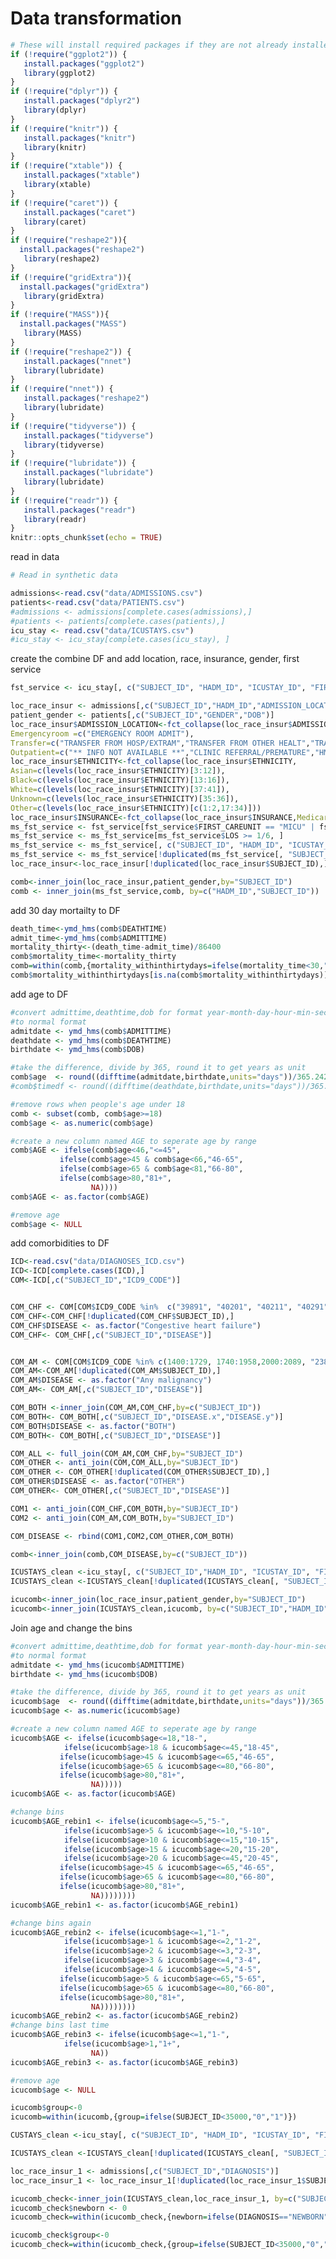 # Data transformation


```r
# These will install required packages if they are not already installed
if (!require("ggplot2")) {
   install.packages("ggplot2")
   library(ggplot2)
}
if (!require("dplyr")) {
   install.packages("dplyr2")
   library(dplyr)
}
if (!require("knitr")) {
   install.packages("knitr")
   library(knitr)
}
if (!require("xtable")) {
   install.packages("xtable")
   library(xtable)
}
if (!require("caret")) {
   install.packages("caret")
   library(caret)
}
if (!require("reshape2")){
  install.packages("reshape2")
   library(reshape2)
} 
if (!require("gridExtra")){
  install.packages("gridExtra")
   library(gridExtra)
} 
if (!require("MASS")){
  install.packages("MASS")
   library(MASS)
} 
if (!require("reshape2")) {
   install.packages("nnet")
   library(lubridate)
}
if (!require("nnet")) {
   install.packages("reshape2")
   library(lubridate)
}
if (!require("tidyverse")) {
   install.packages("tidyverse")
   library(tidyverse)
}
if (!require("lubridate")) {
   install.packages("lubridate")
   library(lubridate)
}
if (!require("readr")) {
   install.packages("readr")
   library(readr)
}
knitr::opts_chunk$set(echo = TRUE)
```


read in data
```r

# Read in synthetic data

admissions<-read.csv("data/ADMISSIONS.csv")
patients<-read.csv("data/PATIENTS.csv")
#admissions <- admissions[complete.cases(admissions),]
#patients <- patients[complete.cases(patients),]
icu_stay <- read.csv("data/ICUSTAYS.csv")
#icu_stay <- icu_stay[complete.cases(icu_stay), ]

```



create the combine DF and add location, race, insurance, gender, first service
```r
fst_service <- icu_stay[, c("SUBJECT_ID", "HADM_ID", "ICUSTAY_ID", "FIRST_CAREUNIT", "LOS")]

loc_race_insur <- admissions[,c("SUBJECT_ID","HADM_ID","ADMISSION_LOCATION","INSURANCE","ETHNICITY","ADMITTIME","DEATHTIME")]
patient_gender <- patients[,c("SUBJECT_ID","GENDER","DOB")]
loc_race_insur$ADMISSION_LOCATION<-fct_collapse(loc_race_insur$ADMISSION_LOCATION,
Emergencyroom =c("EMERGENCY ROOM ADMIT"),
Transfer=c("TRANSFER FROM HOSP/EXTRAM","TRANSFER FROM OTHER HEALT","TRANSFER FROM SKILLED NUR","TRSF WITHIN THIS FACILITY"),
Outpatient=c("** INFO NOT AVAILABLE **","CLINIC REFERRAL/PREMATURE","HMO REFERRAL/SICK","PHYS REFERRAL/NORMAL DELI"))
loc_race_insur$ETHNICITY<-fct_collapse(loc_race_insur$ETHNICITY,
Asian=c(levels(loc_race_insur$ETHNICITY)[3:12]),
Black=c(levels(loc_race_insur$ETHNICITY)[13:16]),
White=c(levels(loc_race_insur$ETHNICITY)[37:41]),
Unknown=c(levels(loc_race_insur$ETHNICITY)[35:36]),
Other=c(levels(loc_race_insur$ETHNICITY)[c(1:2,17:34)]))
loc_race_insur$INSURANCE<-fct_collapse(loc_race_insur$INSURANCE,Medicareonly=c("Medicare"), Private=c("Private" ,"Self Pay"), "Medicaid/other"=c("Government", "Medicaid"))
ms_fst_service <- fst_service[fst_service$FIRST_CAREUNIT == "MICU" | fst_service$FIRST_CAREUNIT == "SICU", ]
ms_fst_service <- ms_fst_service[ms_fst_service$LOS >= 1/6, ]
ms_fst_service <- ms_fst_service[, c("SUBJECT_ID", "HADM_ID", "ICUSTAY_ID", "FIRST_CAREUNIT")]
ms_fst_service <- ms_fst_service[!duplicated(ms_fst_service[, "SUBJECT_ID"]), ]
loc_race_insur<-loc_race_insur[!duplicated(loc_race_insur$SUBJECT_ID),]

comb<-inner_join(loc_race_insur,patient_gender,by="SUBJECT_ID")
comb <- inner_join(ms_fst_service,comb, by=c("HADM_ID","SUBJECT_ID"))

```
add 30 day mortailty to DF
```r
death_time<-ymd_hms(comb$DEATHTIME)
admit_time<-ymd_hms(comb$ADMITTIME)
mortality_thirty<-(death_time-admit_time)/86400
comb$mortality_time<-mortality_thirty
comb=within(comb,{mortality_withinthirtydays=ifelse(mortality_time<30,"1","0")})
comb$mortality_withinthirtydays[is.na(comb$mortality_withinthirtydays)] <- 0
```
add age to DF
```r
#convert admittime,deathtime,dob for format year-month-day-hour-min-seconds 
#to normal format
admitdate <- ymd_hms(comb$ADMITTIME)
deathdate <- ymd_hms(comb$DEATHTIME)
birthdate <- ymd_hms(comb$DOB)

#take the difference, divide by 365, round it to get years as unit
comb$age  <- round((difftime(admitdate,birthdate,units="days"))/365.242)
#comb$timedf <- round((difftime(deathdate,birthdate,units="days"))/365.242)

#remove rows when people's age under 18
comb <- subset(comb, comb$age>=18)
comb$age <- as.numeric(comb$age)

#create a new column named AGE to seperate age by range
comb$AGE <- ifelse(comb$age<46,"<=45",
           ifelse(comb$age>45 & comb$age<66,"46-65",
           ifelse(comb$age>65 & comb$age<81,"66-80",
           ifelse(comb$age>80,"81+",
                  NA))))
comb$AGE <- as.factor(comb$AGE)

#remove age
comb$age <- NULL
```
add comorbidities to DF
```r
ICD<-read.csv("data/DIAGNOSES_ICD.csv")
ICD<-ICD[complete.cases(ICD),]
COM<-ICD[,c("SUBJECT_ID","ICD9_CODE")]


COM_CHF <- COM[COM$ICD9_CODE %in%  c("39891", "40201", "40211", "40291","40401", "40403", "40411", "40413","40491", "40493", 4254:4259,4280:4289) ,]
COM_CHF<-COM_CHF[!duplicated(COM_CHF$SUBJECT_ID),]
COM_CHF$DISEASE <- as.factor("Congestive heart failure")
COM_CHF<- COM_CHF[,c("SUBJECT_ID","DISEASE")]


COM_AM <- COM[COM$ICD9_CODE %in% c(1400:1729, 1740:1958,2000:2089, "2386") ,]
COM_AM<-COM_AM[!duplicated(COM_AM$SUBJECT_ID),]
COM_AM$DISEASE <- as.factor("Any malignancy")
COM_AM<- COM_AM[,c("SUBJECT_ID","DISEASE")]

COM_BOTH <-inner_join(COM_AM,COM_CHF,by=c("SUBJECT_ID"))
COM_BOTH<- COM_BOTH[,c("SUBJECT_ID","DISEASE.x","DISEASE.y")]
COM_BOTH$DISEASE <- as.factor("BOTH")
COM_BOTH<- COM_BOTH[,c("SUBJECT_ID","DISEASE")]

COM_ALL <- full_join(COM_AM,COM_CHF,by="SUBJECT_ID")
COM_OTHER <- anti_join(COM,COM_ALL,by="SUBJECT_ID")
COM_OTHER <- COM_OTHER[!duplicated(COM_OTHER$SUBJECT_ID),]
COM_OTHER$DISEASE <- as.factor("OTHER")
COM_OTHER<- COM_OTHER[,c("SUBJECT_ID","DISEASE")]

COM1 <- anti_join(COM_CHF,COM_BOTH,by="SUBJECT_ID")
COM2 <- anti_join(COM_AM,COM_BOTH,by="SUBJECT_ID")

COM_DISEASE <- rbind(COM1,COM2,COM_OTHER,COM_BOTH)

comb<-inner_join(comb,COM_DISEASE,by=c("SUBJECT_ID"))
```




```r
ICUSTAYS_clean <-icu_stay[, c("SUBJECT_ID","HADM_ID", "ICUSTAY_ID", "FIRST_CAREUNIT","LAST_CAREUNIT", "LOS")]
ICUSTAYS_clean <-ICUSTAYS_clean[!duplicated(ICUSTAYS_clean[, "SUBJECT_ID"]), ]

icucomb<-inner_join(loc_race_insur,patient_gender,by="SUBJECT_ID")
icucomb<-inner_join(ICUSTAYS_clean,icucomb, by=c("SUBJECT_ID","HADM_ID"))
```


Join age and change the bins
```r
#convert admittime,deathtime,dob for format year-month-day-hour-min-seconds 
#to normal format
admitdate <- ymd_hms(icucomb$ADMITTIME)
birthdate <- ymd_hms(icucomb$DOB)

#take the difference, divide by 365, round it to get years as unit
icucomb$age  <- round((difftime(admitdate,birthdate,units="days"))/365.242)
icucomb$age <- as.numeric(icucomb$age)

#create a new column named AGE to seperate age by range
icucomb$AGE <- ifelse(icucomb$age<=18,"18-",
            ifelse(icucomb$age>18 & icucomb$age<=45,"18-45",
           ifelse(icucomb$age>45 & icucomb$age<=65,"46-65",
           ifelse(icucomb$age>65 & icucomb$age<=80,"66-80",
           ifelse(icucomb$age>80,"81+",
                  NA)))))
icucomb$AGE <- as.factor(icucomb$AGE)

#change bins
icucomb$AGE_rebin1 <- ifelse(icucomb$age<=5,"5-",
            ifelse(icucomb$age>5 & icucomb$age<=10,"5-10",
            ifelse(icucomb$age>10 & icucomb$age<=15,"10-15",
            ifelse(icucomb$age>15 & icucomb$age<=20,"15-20",
            ifelse(icucomb$age>20 & icucomb$age<=45,"20-45",
           ifelse(icucomb$age>45 & icucomb$age<=65,"46-65",
           ifelse(icucomb$age>65 & icucomb$age<=80,"66-80",
           ifelse(icucomb$age>80,"81+",
                  NA))))))))
icucomb$AGE_rebin1 <- as.factor(icucomb$AGE_rebin1)

#change bins again
icucomb$AGE_rebin2 <- ifelse(icucomb$age<=1,"1-",
            ifelse(icucomb$age>1 & icucomb$age<=2,"1-2",
            ifelse(icucomb$age>2 & icucomb$age<=3,"2-3",
            ifelse(icucomb$age>3 & icucomb$age<=4,"3-4",
            ifelse(icucomb$age>4 & icucomb$age<=5,"4-5",
           ifelse(icucomb$age>5 & icucomb$age<=65,"5-65",
           ifelse(icucomb$age>65 & icucomb$age<=80,"66-80",
           ifelse(icucomb$age>80,"81+",
                  NA))))))))
icucomb$AGE_rebin2 <- as.factor(icucomb$AGE_rebin2)
#change bins last time
icucomb$AGE_rebin3 <- ifelse(icucomb$age<=1,"1-",
            ifelse(icucomb$age>1,"1+",
                  NA))
icucomb$AGE_rebin3 <- as.factor(icucomb$AGE_rebin3)

#remove age
icucomb$age <- NULL
```

```r

icucomb$group<-0
icucomb=within(icucomb,{group=ifelse(SUBJECT_ID<35000,"0","1")})

```

```r

CUSTAYS_clean <-icu_stay[, c("SUBJECT_ID", "HADM_ID", "ICUSTAY_ID", "FIRST_CAREUNIT","LAST_CAREUNIT", "LOS")]

ICUSTAYS_clean <-ICUSTAYS_clean[!duplicated(ICUSTAYS_clean[, "SUBJECT_ID"]), ]

loc_race_insur_1 <- admissions[,c("SUBJECT_ID","DIAGNOSIS")]
loc_race_insur_1 <- loc_race_insur_1[!duplicated(loc_race_insur_1$SUBJECT_ID),]

icucomb_check<-inner_join(ICUSTAYS_clean,loc_race_insur_1, by=c("SUBJECT_ID"))
icucomb_check$newborn <- 0
icucomb_check=within(icucomb_check,{newborn=ifelse(DIAGNOSIS=="NEWBORN","NEWBORN","NOT NEWBORN")})

icucomb_check$group<-0
icucomb_check=within(icucomb_check,{group=ifelse(SUBJECT_ID<35000,"0","1")})

```





